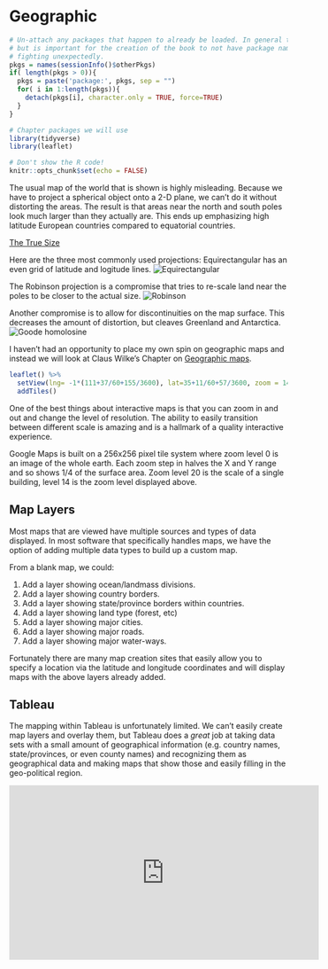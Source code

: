 # Geographic

```r
# Un-attach any packages that happen to already be loaded. In general this is unnecessary
# but is important for the creation of the book to not have package namespaces
# fighting unexpectedly.
pkgs = names(sessionInfo()$otherPkgs)
if( length(pkgs > 0)){
  pkgs = paste('package:', pkgs, sep = "")
  for( i in 1:length(pkgs)){
    detach(pkgs[i], character.only = TRUE, force=TRUE)
  }
}

# Chapter packages we will use
library(tidyverse)
library(leaflet)

# Don't show the R code!
knitr::opts_chunk$set(echo = FALSE)
```

The usual map of the world that is shown is highly misleading. Because we have to project a spherical object onto a 2-D plane, we can't do it without distorting the areas. The result is that areas near the north and south poles look much larger than they actually are. This ends up emphasizing high latitude European countries compared to equatorial countries.

[The True Size](https://thetruesize.com)

Here are the three most commonly used projections:
Equirectangular has an even grid of latitude and logitude lines.
![Equirectangular](https://upload.wikimedia.org/wikipedia/commons/8/83/Equirectangular_projection_SW.jpg)

The Robinson projection is a compromise that tries to re-scale land near the poles to be closer to the actual size.
![Robinson](https://upload.wikimedia.org/wikipedia/commons/9/96/Robinson_projection_SW.jpg)

Another compromise is to allow for discontinuities on the map surface. This decreases the amount of distortion, but cleaves Greenland and Antarctica.
![Goode homolosine](https://upload.wikimedia.org/wikipedia/commons/f/f2/Goode_homolosine_projection_SW.jpg)


I haven't had an opportunity to place my own spin on geographic maps and instead we will look at Claus Wilke's Chapter on [Geographic maps](https://serialmentor.com/dataviz/geospatial-data.html).



```r
leaflet() %>% 
  setView(lng= -1*(111+37/60+155/3600), lat=35+11/60+57/3600, zoom = 14) %>%
  addTiles()
```

One of the best things about interactive maps is that you can zoom in and out and change the level of resolution. The ability to easily transition between different scale is amazing and is a hallmark of a quality interactive experience.

Google Maps is built on a 256x256 pixel tile system where zoom level 0 is an image of the whole earth. Each zoom step in halves the X and Y range and so shows 1/4 of the surface area. Zoom level 20 is the scale of a single building, level 14 is the zoom level displayed above. 


## Map Layers
Most maps that are viewed have multiple sources and types of data displayed. In most software that specifically handles maps, we have the option of adding multiple data types to build up a custom map.

From a blank map, we could:

1. Add a layer showing ocean/landmass divisions.
2. Add a layer showing country borders.
3. Add a layer showing state/province borders within countries.
4. Add a layer showing land type (forest, etc)
5. Add a layer showing major cities.
6. Add a layer showing major roads.
7. Add a layer showing major water-ways.

Fortunately there are many map creation sites that easily allow you to specify a location via the latitude and longitude coordinates and will display maps with the above layers already added.

## Tableau
The mapping within Tableau is unfortunately limited. We can't easily create map layers and overlay them, but Tableau does a *great* job at taking data sets with a small amount of geographical information (e.g. country names, state/provinces, or even county names) and recognizing them as geographical data and making maps that show those and easily filling in the geo-political region.

<iframe width="560" height="315" src="https://www.youtube.com/embed/qLlAmqwg6wU" frameborder="0" allowfullscreen></iframe>




